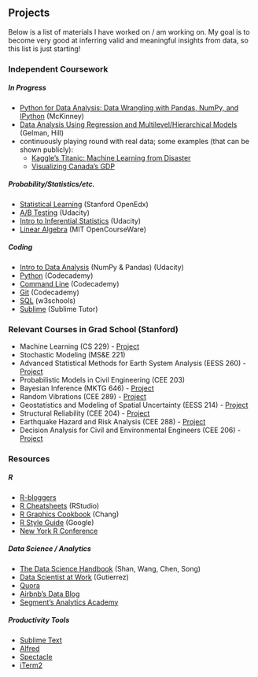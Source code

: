 ## Projects

Below is a list of materials I have worked on / am working on. My goal is to become very good at inferring valid and meaningful insights from data, so this list is just starting!

### Independent Coursework

##### In Progress

* [Python for Data Analysis: Data Wrangling with Pandas, NumPy, and IPython](https://www.amazon.com/Python-Data-Analysis-Wrangling-IPython/dp/1449319793) (McKinney)
* [Data Analysis Using Regression and Multilevel/Hierarchical Models](http://www.stat.columbia.edu/~gelman/arm/) (Gelman,  Hill)
* continuously playing round with real data; some examples (that can be shown publicly): 
	+ [Kaggle's Titanic: Machine Learning from Disaster](https://github.com/stevenwong15/Projects/tree/master/Kaggle_Titanic)
	+ [Visualizing Canada's GDP](https://github.com/stevenwong15/Projects/tree/master/Visualizations/Canada_GDP)

##### Probability/Statistics/etc.

* [Statistical Learning](https://lagunita.stanford.edu/courses/HumanitiesSciences/StatLearning/Winter2016/about) (Stanford OpenEdx)
* [A/B Testing](https://www.udacity.com/course/ab-testing--ud257) (Udacity)
* [Intro to Inferential Statistics](https://www.udacity.com/course/intro-to-inferential-statistics--ud201) (Udacity)
* [Linear Algebra](http://ocw.mit.edu/courses/mathematics/18-06-linear-algebra-spring-2010/index.htm) (MIT OpenCourseWare)

##### Coding

* [Intro to Data Analysis](https://www.udacity.com/course/intro-to-data-analysis--ud170) (NumPy & Pandas) (Udacity)
* [Python](https://www.codecademy.com/learn/python) (Codecademy)
* [Command Line](https://www.codecademy.com/learn/learn-the-command-line) (Codecademy)
* [Git](https://www.codecademy.com/learn/learn-git) (Codecademy)
* [SQL](http://www.w3schools.com/sql/) (w3schools)
* [Sublime](https://sublimetutor.com/) (Sublime Tutor)

### Relevant Courses in Grad School (Stanford)

* Machine Learning (CS 229) - [Project](https://github.com/stevenwong15/Projects/blob/master/Reports/CS229_Machine_Learning.pdf) 
* Stochastic Modeling (MS&E 221)
* Advanced Statistical Methods for Earth System Analysis (EESS 260) - [Project](https://github.com/stevenwong15/Projects/blob/master/Reports/EESS260_Statistical_Methods_for_Earth_System_Analysis.pdf)
* Probabilistic Models in Civil Engineering (CEE 203)
* Bayesian Inference (MKTG 646) - [Project](https://github.com/stevenwong15/Projects/blob/master/Reports/MKTG646_Bayesian_Methods.pdf)
* Random Vibrations (CEE 289) - [Project](https://github.com/stevenwong15/Projects/blob/master/Reports/CEE289_Random_Vibrations.pdf) 
* Geostatistics and Modeling of Spatial Uncertainty (EESS 214) - [Project](https://github.com/stevenwong15/Projects/blob/master/Reports/EESS214_Geostatistics.pdf) 
* Structural Reliability (CEE 204) - [Project](https://github.com/stevenwong15/Projects/blob/master/Reports/CEE204_Structural_Reliability.pdf) 
* Earthquake Hazard and Risk Analysis (CEE 288) - [Project](https://github.com/stevenwong15/Projects/blob/master/Reports/CEE288_Earthquake_Risk_And_Hazard.pdf) 
* Decision Analysis for Civil and Environmental Engineers (CEE 206) - [Project](https://github.com/stevenwong15/Projects/blob/master/Reports/CEE206_Decision_Analysis.pdf)

### Resources

##### R

* [R-bloggers](http://www.r-bloggers.com/)
* [R Cheatsheets](https://www.rstudio.com/resources/cheatsheets/) (RStudio)
* [R Graphics Cookbook](http://www.amazon.com/R-Graphics-Cookbook-Winston-Chang/dp/1449316956) (Chang)
* [R Style Guide](https://google.github.io/styleguide/Rguide.xml) (Google)
* [New York R Conference](http://www.rstats.nyc/)

##### Data Science / Analytics

* [The Data Science Handbook](http://www.thedatasciencehandbook.com/) (Shan, Wang, Chen, Song)
* [Data Scientist at Work](http://www.amazon.com/Data-Scientists-Work-Sebastian-Gutierrez/dp/1430265981) (Gutierrez)
* [Quora](https://www.quora.com/topic/Data-Science/faq)
* [Airbnb's Data Blog](http://nerds.airbnb.com/data/)
* [Segment's Analytics Academy](https://segment.com/academy/)

##### Productivity Tools

* [Sublime Text](https://www.sublimetext.com/)
* [Alfred](https://www.alfredapp.com/)
* [Spectacle](https://www.spectacleapp.com/)
* [iTerm2](https://www.iterm2.com/)
